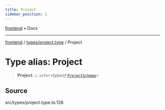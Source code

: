```yaml
---
title: Project
sidebar_position: 1
---
```


[frontend](../../..) • Docs

***

[frontend](../../..) / [types/project.type](..) / Project

# Type alias: Project

> **Project**: `z.infer`\<*typeof* [`ProjectSchema`](../variables/ProjectSchema)\>

## Source

src/types/project.type.ts:126
